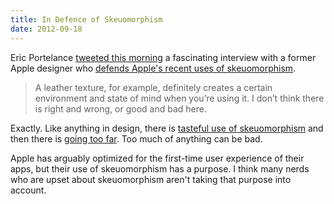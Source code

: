 ```yaml
---
title: In Defence of Skeuomorphism
date: 2012-09-18
---
```



Eric Portelance [tweeted this morning](https://twitter.com/eportelance/status/248069041254715393) a fascinating interview with a former Apple designer who [defends Apple's recent uses of skeuomorphism](http://www.fastcodesign.com/1670796/a-former-iphone-ui-designer-defends-apples-fake-leather-design-philosophy).

> A leather texture, for example, definitely creates a certain environment and state of mind when you’re using it. I don’t think there is right and wrong, or good and bad here.

Exactly. Like anything in design, there is [tasteful use of skeuomorphism](/blog/skeu-it) and then there is [going too far](http://skeu.it). Too much of anything can be bad.

Apple has arguably optimized for the first-time user experience of their apps, but their use of skeuomorphism has a purpose. I think many nerds who are upset about skeuomorphism aren't taking that purpose into account.


  